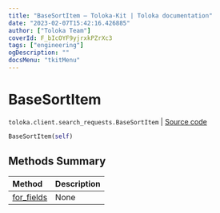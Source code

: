 ```yaml
---
title: "BaseSortItem — Toloka-Kit | Toloka documentation"
date: "2023-02-07T15:42:16.426885"
author: ["Toloka Team"]
coverId: F_bIcOYF9yjrxkPZrXc3
tags: ["engineering"]
ogDescription: ""
docsMenu: "tkitMenu"
---
```


# BaseSortItem
`toloka.client.search_requests.BaseSortItem` | [Source code](https://github.com/Toloka/toloka-kit/blob/v1.1.3/src/client/search_requests.py#L76)

```python
BaseSortItem(self)
```

## Methods Summary

| Method | Description |
| :------| :-----------|
[for_fields](/docs-new/toloka-kit/reference/toloka.client.search_requests.BaseSortItem.for_fields)| None
